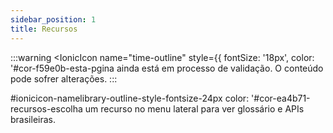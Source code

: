 ---
sidebar_position: 1
title: Recursos
---


:::warning
<IonicIcon name="time-outline" style={{ fontSize: '18px', color: '#cor-f59e0b-esta-pgina ainda está em processo de validação. O conteúdo pode sofrer alterações.
:::

#ionicicon-namelibrary-outline-style-fontsize-24px color: '#cor-ea4b71-recursos-escolha um recurso no menu lateral para ver glossário e APIs brasileiras.
